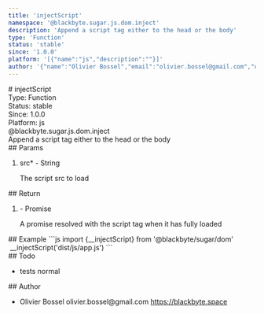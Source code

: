 ```yaml
---
title: 'injectScript'
namespace: '@blackbyte.sugar.js.dom.inject'
description: 'Append a script tag either to the head or the body'
type: 'Function'
status: 'stable'
since: '1.0.0'
platform: '[{"name":"js","description":""}]'
author: '{"name":"Olivier Bossel","email":"olivier.bossel@gmail.com","url":"https://blackbyte.space"}'
---
```


<div class="docmap-mdx">
  # injectScript
  <div class="_metas">
    <div class="_type">
      <span class="_type-label">Type:</span>
      <span class="_type-value">Function</span>
    </div>
    <div class="_status">
      <span class="_status-label">Status:</span>
      <span class="_status-value -stable">stable</span>
    </div>
    <div class="_since">
      <span class="_since-label">Since:</span>
      <span class="_since-value">1.0.0</span>
    </div>
    <div class="_platform">
      <span class="_platform-label">Platform:</span>
      <span class="_platform-value -js">js</span>
    </div>
  </div>
  <div class="_namespace">@blackbyte.sugar.js.dom.inject</div>
  <div class="_description typo-lead typo-format">
    Append a script tag either to the head or the body
  </div>
  <div class="_params">
    ## Params
    <ol class="_list">
      <li class="_item">
        <span class="_name">
          src<span class="_required">*</span>
        </span>
        <span class="_default">-</span> <span class="_type">String</span>
        <p class="_description">The script src to load</p>
      </li>
    </ol>
  </div>
  <div class="_return">
    ## Return
    <ol class="_list">
      <li class="_item">
        <span class="_default">-</span>
        <span class="_type">Promise</span>
        <p class="_description">
          A promise resolved with the script tag when it has fully loaded
        </p>
      </li>
    </ol>
  </div>
  <div class="_examples">
    ## Example ```js import {__injectScript} from '@blackbyte/sugar/dom'
     __injectScript('dist/js/app.js') ```
  </div>
  <div class="_todo">
    ## Todo
    <ul class="_list">
      <li class="_item">
        <span class="_description">tests</span>
        <span class="_priority -normal">normal</span>
      </li>
    </ul>
  </div>
  <div class="_author">
    ## Author
    <ul class="_list">
      <li class="_item">
        <span class="_name">Olivier Bossel</span>
        <span class="_email">olivier.bossel@gmail.com</span>
        <a href="https://blackbyte.space" target="_blank" class="_url">
          https://blackbyte.space
        </a>
      </li>
    </ul>
  </div>
</div>
